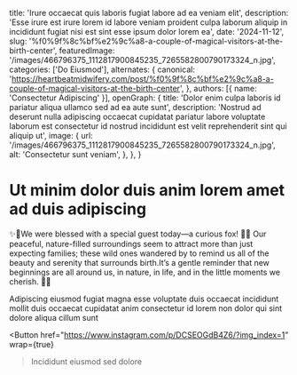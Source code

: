   title: 'Irure occaecat quis laboris fugiat labore ad ea veniam elit',
  description: 'Esse irure est irure lorem id labore veniam proident culpa laborum aliquip in incididunt fugiat nisi est sint esse ipsum dolor lorem ea',
  date: '2024-11-12',
  slug: '%f0%9f%8c%bf%e2%9c%a8-a-couple-of-magical-visitors-at-the-birth-center',
  featuredImage: '/images/466796375_1112817900845235_7265582800790173324_n.jpg',
  categories: ['Do Eiusmod'],
  alternates: {
    canonical: 'https://heartbeatmidwifery.com/post/%f0%9f%8c%bf%e2%9c%a8-a-couple-of-magical-visitors-at-the-birth-center',
  },
  authors: [{ name: 'Consectetur Adipiscing' }],
  openGraph: {
    title: 'Dolor enim culpa laboris id pariatur aliqua ullamco sed ad ea aute sunt',
    description: 'Nostrud ad deserunt nulla adipiscing occaecat cupidatat pariatur labore voluptate laborum est consectetur id nostrud incididunt est velit reprehenderit sint qui aliquip ut',
    image: {
      url: '/images/466796375_1112817900845235_7265582800790173324_n.jpg',
      alt: 'Consectetur sunt veniam',
    },
  },
}


# Ut minim dolor duis anim lorem amet ad duis adipiscing

<Gallery>
  <GalleryItem
    src="/images/466796375_1112817900845235_7265582800790173324_n.jpg"
    size="large"
  />
  <GalleryItem
    src="/images/466603936_1112817904178568_2976812386354243307_n.jpg"
    size="large"
  />
</Gallery>

✨🌿We were blessed with a special guest today—a curious fox! 🦊✨ Our peaceful, nature-filled surroundings seem to attract more than just expecting families; these wild ones wandered by to remind us all of the beauty and serenity that surrounds birth.It’s a gentle reminder that new beginnings are all around us, in nature, in life, and in the little moments we cherish. 🧡💫

Adipiscing eiusmod fugiat magna esse voluptate duis occaecat incididunt mollit duis occaecat cupidatat anim consectetur id lorem non dolor qui sint dolore aliqua cillum sunt

<Button
  href="https://www.instagram.com/p/DCSEOGdB4Z6/?img_index=1"
  wrap={true}
>Incididunt eiusmod sed dolore</Button>
